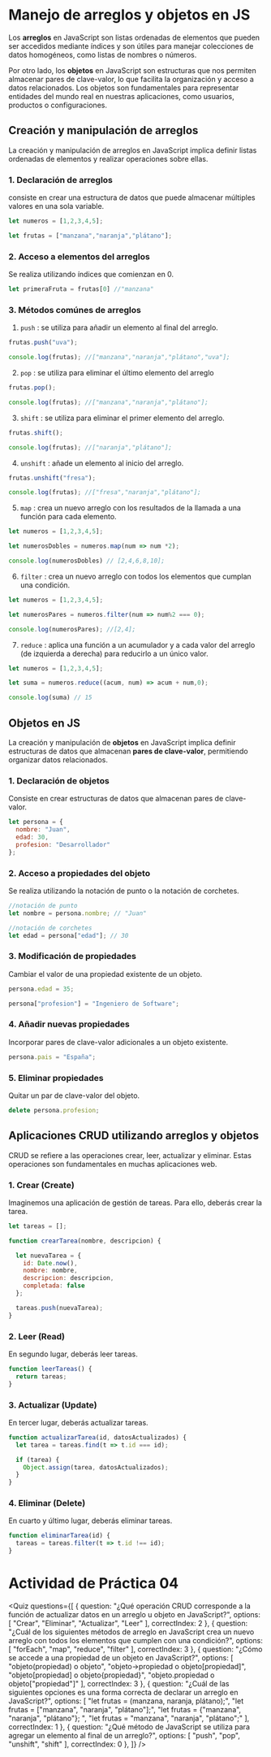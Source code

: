 
# Manejo de arreglos y objetos en JS

Los **arreglos** en JavaScript son listas ordenadas de elementos que pueden ser accedidos mediante índices y son útiles para manejar colecciones de datos homogéneos, como listas de nombres o números.

Por otro lado, los **objetos** en JavaScript son estructuras que nos permiten almacenar pares de clave-valor, lo que facilita la organización y acceso a datos relacionados. Los objetos son fundamentales para representar entidades del mundo real en nuestras aplicaciones, como usuarios, productos o configuraciones.

## Creación y manipulación de arreglos
La creación y manipulación de arreglos en JavaScript implica definir listas ordenadas de elementos y realizar operaciones sobre ellas.


### 1. Declaración de arreglos
consiste en crear una estructura de datos que puede almacenar múltiples valores en una sola variable.

```js
let numeros = [1,2,3,4,5];

let frutas = ["manzana","naranja","plátano"];
```

### 2. Acceso a elementos del arreglos
Se realiza utilizando índices que comienzan en 0.

```js
let primeraFruta = frutas[0] //"manzana"
```

### 3. Métodos comúnes de arreglos

1. `push` : se utiliza para añadir un elemento al final del arreglo.

```js
frutas.push("uva");

console.log(frutas); //["manzana","naranja","plátano","uva"];
```

2. `pop` : se utiliza para eliminar el último elemento del arreglo

```js
frutas.pop();

console.log(frutas); //["manzana","naranja","plátano"];
```

3. `shift` : se utiliza para eliminar el primer elemento del arreglo.

```js
frutas.shift();

console.log(frutas); //["naranja","plátano"];
```

4. `unshift` : añade un elemento al inicio del arreglo.

```js
frutas.unshift("fresa");

console.log(frutas); //["fresa","naranja","plátano"];
```

5. `map` : crea un nuevo arreglo con los resultados de la llamada a una función para cada elemento.

```js
let numeros = [1,2,3,4,5];

let numerosDobles = numeros.map(num => num *2);

console.log(numerosDobles) // [2,4,6,8,10];
```

6. `filter` : crea un nuevo arreglo con todos los elementos que cumplan una condición.

```js
let numeros = [1,2,3,4,5];

let numerosPares = numeros.filter(num => num%2 === 0);

console.log(numerosPares); //[2,4];
```

7. `reduce` : aplica una función a un acumulador y a cada valor del arreglo (de izquierda a derecha) para reducirlo a un único valor.

```js
let numeros = [1,2,3,4,5];

let suma = numeros.reduce((acum, num) => acum + num,0);

console.log(suma) // 15
```

## Objetos en JS
La creación y manipulación de **objetos** en JavaScript implica definir estructuras de datos que almacenan **pares de clave-valor**, permitiendo organizar datos relacionados.

### 1. Declaración de objetos
Consiste en crear estructuras de datos que almacenan pares de clave-valor.

```js
let persona = { 
  nombre: "Juan", 
  edad: 30, 
  profesion: "Desarrollador"
}; 
``` 

### 2. Acceso a propiedades del objeto
Se realiza utilizando la notación de punto o la notación de corchetes.

```js
//notación de punto
let nombre = persona.nombre; // "Juan"

//notación de corchetes
let edad = persona["edad"]; // 30
```

### 3. Modificación de propiedades
Cambiar el valor de una propiedad existente de un objeto.

```js
persona.edad = 35;

persona["profesion"] = "Ingeniero de Software";
```

### 4. Añadir nuevas propiedades
Incorporar pares de clave-valor adicionales a un objeto existente.

```js
persona.pais = "España";
```

### 5. Eliminar propiedades
Quitar un par de clave-valor del objeto.

```js
delete persona.profesion;
```

## Aplicaciones CRUD utilizando arreglos y objetos
CRUD se refiere a las operaciones crear, leer, actualizar y eliminar. Estas operaciones son fundamentales en muchas aplicaciones web.

### 1. Crear (Create)
Imaginemos una aplicación de gestión de tareas. Para ello, deberás crear la tarea.

```js
let tareas = []; 

function crearTarea(nombre, descripcion) { 

  let nuevaTarea = {
    id: Date.now(), 
    nombre: nombre, 
    descripcion: descripcion, 
    completada: false 
  }; 

  tareas.push(nuevaTarea); 
} 
```

### 2. Leer (Read)
En segundo lugar, deberás leer tareas.

```js
function leerTareas() { 
  return tareas; 
} 
```

### 3. Actualizar (Update)
En tercer lugar, deberás actualizar tareas.

```js
function actualizarTarea(id, datosActualizados) { 
  let tarea = tareas.find(t => t.id === id); 

  if (tarea) { 
    Object.assign(tarea, datosActualizados); 
  } 
} 
```

### 4. Eliminar (Delete)
En cuarto y último lugar, deberás eliminar tareas.

```js
function eliminarTarea(id) { 
  tareas = tareas.filter(t => t.id !== id); 
} 
``` 

# Actividad de Práctica 04

<Quiz questions={[
	{
		question: "¿Qué operación CRUD corresponde a la función de actualizar datos en un arreglo u objeto en JavaScript?",
		options: [
			"Crear",
			"Eliminar",
			"Actualizar",
			"Leer"
		],
		correctIndex: 2
	},
    {
		question: "¿Cuál de los siguientes métodos de arreglo en JavaScript crea un nuevo arreglo con todos los elementos que cumplen con una condición?",
		options: [
			"forEach",
			"map",
			"reduce",
			"filter"
		],
		correctIndex: 3
	},
    {
		question: "¿Cómo se accede a una propiedad de un objeto en JavaScript?",
		options: [
			"objeto(propiedad) o objeto<propiedad>",
			"objeto->propiedad o objeto[propiedad]",
			"objeto[propiedad] o objeto{propiedad}",
			"objeto.propiedad o objeto[\"propiedad\"]"
		],
		correctIndex: 3
	},
    {
		question: "¿Cuál de las siguientes opciones es una forma correcta de declarar un arreglo en JavaScript?",
		options: [
			"let frutas = (manzana, naranja, plátano);",
			"let frutas = [\"manzana\", \"naranja\", \"plátano\"];",
			"let frutas = {\"manzana\", \"naranja\", \"plátano\"}; ",
			"let frutas = \"manzana\", \"naranja\", \"plátano\";"
		],
		correctIndex: 1
	},
    {
		question: "¿Qué método de JavaScript se utiliza para agregar un elemento al final de un arreglo?",
		options: [
			"push",
			"pop",
			"unshift",
			"shift"
		],
		correctIndex: 0
	},
]} />